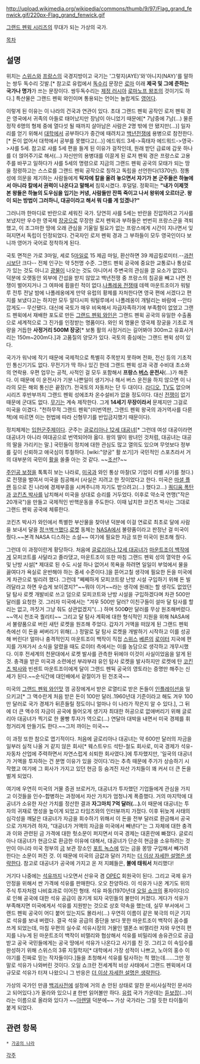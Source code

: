 http://upload.wikimedia.org/wikipedia/commons/thumb/9/97/Flag_grand_fenwick.gif/220px-Flag_grand_fenwick.gif

[[그랜드 펜윅 시리즈]]의 무대가 되는 가상의 국가. 

[[목차]]
== 설명 ==
위치는 [[스위스]]와 [[프랑스]]의 국경지방이고 국기는  '그렇지(AYE)'와'아니지(NAY)'를 말하는 쌍두 독수리 깃발.[* 참고로 유럽에서 [[독수리]] 문장은 [[로마]] 이래 '''제국 및 그에 준하는 국가나 명가'''가 쓰는 문장이다. 쌍두독수리는 [[제정 러시아]] [[로마노프 왕조]]의 것이기도 하다.] 특산물은 그랜드 펜윅 와인이며 통용되는 언어는 놀랍게도 [[영어]]다. 

이렇게 된 이유는 이 나라의 건국과 연관이 있다. 초대 그랜드 펜윅 공작인 로저 펜윅 경은 영국에서 귀족의 아들로 태어났지만 장남이 아니었기 때문에[* 7남중에 7남(...) 물론 정작 6명의 형제 중에 열다섯 될 때까지 살아남은 사람은 2명 밖에 안 됐지만(...)] 일자리를 얻기 위해서 [[대학]]에서 공부하다가 중간에 때려치고 [[백년전쟁]]에 용병으로 참전한다.[* 돈이 없어서 대학에서 공부를 못했다고(...)] 에드워드 3세->흑태자 에드워드->영국->샤를 5세. 참고로 샤를 5세 편을 들게 된 이유가 걸작인데, 원래 받던 급료에 갑옷 하나를 더 얹어주기로 해서(...) 자신만의 용병대를 이끌게 된 로저 펜윅 경은 프랑스로 고용주를 바꾸고 일하다가 샤를 5세의 명령으로 지금의 그랜드 펜윅 공국의 모태가 되는 땅을 정령하고는 스스로를 그랜드 펜윅 공작으로 칭하고 독립을 선언한다(1370년). 정통성에 의문을 제기하는 사람들에게 '''탁자에 칼을 올려 놓으면서 자기가 본 군주들은 하늘에서 아니라 칼에서 권력이 나온다고 말해서''' 침묵시켰다. 후덜덜. 정확히는 '''"내가 이제껏 본 왕들은 하늘의 도우심을 입기는 커녕, 사람들만 잔뜩 죽이고 나서 왕위에 오르더군. 왕이 되는 방법이 그러하니, 대공이라고 해서 뭐 다를 게 있겠나?"'''

그러니까 한마디로 반란으로 세워진 국가. 당연히 샤를 5세는 반란을 진압하려고 기사를 보냈지만 우수한 영국제 [[장궁]]으로 무장한 로저 펜윅과 부하들은 번번히 프랑스군을 격퇴했고, 이 조그마한 땅에 오래 관심을 기울일 필요가 없는 프랑스에게 시간이 지나면서 잊혀지면서 독립이 인정되었다. 건국자인 로저 펜윅 경과 그 부하들이 모두 영국인이다 보니까 영어가 국어로 정착하게 된다.

국토 면적은 가로 3마일, 세로 5[[마일]]로 15 제곱 마일, 환산하면 39 제곱킬로미터.--[[과천시]]보단 크다-- 전체 인구는 약 5천명 수준. 그랜드 펜윅 공국에 중요한 교통로나 통상로가 있는 것도 아니고 [[광물]]이 나오는 것도 아니어서 주변국의 관심을 끌 요소가 없었다. 덕분에 오랫동안 외부에 간섭을 받지 않았고 백년전쟁 중 프랑스의 침공을 빼고 나면 전쟁이 벌어지거나 그 여파에 휩쓸린 적이 없다.[[나폴레옹 전쟁]]때 데렉 마운트조이가 워털루 전투 전날 밤에 나폴레옹에게 만약 유럽의 황제를 자처한다면 영국 편에 서겠다고 편지를 보냈다고는 하지만 모두 알다시피 워털루에서 나폴레옹이 개털리는 바람에 --안타깝게도-- 무산됐다. 대신에 국토가 매우 비옥해서 자급자족하기에 부족함이 없었고 그랜드 펜윅에서 재배한 포도로 만든 [[그랜드 펜윅 와인]]은 그랜드 펜윅 공국의 유일한 수출품으로 세계적으로 그 진가를 인정받는 명품이다. 와인 외 명물은 영국제 장궁을 기초로 개량을 거듭한 '''사정거리 500M 장궁'''[* 보통 활의 사정거리는 길어봐야 300m고 유효사거리는 150m~200m다.]과 고품질의 양모가 있다. 국토의 중심에는 그랜드 펜윅 성이 있다.

국가가 워낙에 작기 때문에 국제적으로 특별히 주목받지 못하며 전화, 전신 등의 기초적인 통신기기도 없다. 무전기가 딱 하나 있긴 한데 그랜드 펜윅 성과 국경 수비대 초소와의 연락용. 우편 업무는 공적, 사적인 걸 모두 포함해서 '''프랑스 [[버스]] 운전사'''(...)가 해준다. 이 때문에 이 운전사가 기분 나쁜일이 생기거나 해서 버스 운전을 하지 않으면 이 나라의 모든 해외 통신은 끝장(?). 전국토의 자동차는 단 두 대이다. [[라디오]], [[TV]]도 없으며 시리즈 후반부까지 그랜드 펜윅 성에조차 온수설비가 없을 정도이다. 대신 [[전쟁]]이 없기 때문에 군대도 없다. [[무기]]는 계속 제작한다. 그게 '''14세기 무장이라서''' 문제지만 그걸로 미국을 이겼다. "천하무적 그랜드 펜윅"(미번역판, 그랜드 펜윅 왕국의 과거역사를 다룬 책)에 따르면 이는 헌법에 따라 신형무기를 반입금지했기 때문이다).

정치체제는 [[입헌군주제]]이다. 군주는 [[글로리아나 12세 대공녀]][* 그런데 여성 대공이라면 대공녀가 아니라 여대공으로 번역되어야 옳다. 왕의 딸이 왕녀인 것처럼, 대공녀는 대공의 딸을 가리키는 말.] 국민들이 정치에 대한 관심도 많고 열의도 있으며 무엇보다 정부를 깊이 신뢰하고 애국심이 투철하다. [wiki:"양궁" 활 쏘기]가 국민적인 스포츠라서 거의 대부분의 국민이 [[활]]을 쏠줄 아는 것 같다. ~~[[조선]]?~~ 

[[주인공 보정]]을 톡톡히 보는 나라로, [[미국]]과 와인 통상 마찰(모 기업이 라벨 사기를 쳤다.)로 전쟁을 벌여서 미국을 침공해서 (사실은 지려고 한 짓이었다고 한다. 미국은 [[마셜 플랜]] 등으로 진 나라에 경제부흥을 시켜주니까 자기도 받으려고(...) 했다고...) [[쿼디움 폭탄]]과 [[코킨츠 박사]]를 납치해서 미국을 상대로 승리를 거두었다. 이후로 약소국 연맹("작은 20개국")을 만들고 국제적인 반핵운동을 주도한다. 이때 납치한 코킨츠 박사는 그대로 그랜드 펜윅 공국에 체류한다.

코킨츠 박사가 와인에서 특별한 부산물을 찾아낸 덕분에 이걸 연료로 최초로 달에 사람을 보내서 달을 [[정ㅋ벅ㅋ]]했다.[[로켓]] 동체는 [[NASA]]에서 불량품이라고 판정난 걸 미국이 줬다.~~본격 NASA 디스하는 소설~~ 여기에 필요한 자금 또한 미국이 원조해 줬다.

그런데 이 과정이란게 황당하다. 처음에 [[글로리아나 12세 대공녀]]가 [[마운트조이 백작]]에게 모피코트를 사달라고 졸라댔고, 마운트조이 또한 마침 그랜드 펜윅 성의 열악한 수도 및 난방 시설[* 제대로 된 수도 시설 하나 없어서 목욕을 하려면 일일이 부엌에서 물을 끓여다가 욕실로 운반해야 하는 중세 수준이다.]을 뜯어고칠 생각에 필요한 돈을 미국에게 차관으로 빌리려 했다. 그런데 "쩨쩨하게 모피코트랑 난방 시설 구입하기 위해 돈 빌려달라고 하면 우습게 보이겠지?"~~뭐야 이거~~라는 생각에 원래는 할 생각도 없었던 달 탐사 로켓 개발비로 쓰고 덤으로 모피코트와 난방 시설을 구입하겠다며 차관 500만 달러를 요청한 것. 그러자 미국에서는 "겨우 500만 달러? 이친구들이 설마 달 탐사를 할 리는 없고, 까짓거 그냥 줘도 상관없겠지"(...) 하며 500'''0'''만 달러를 무상 원조해버렸다. ~~역시 천조국 퀄리티~~ 그리고 달 탐사 계획에 대한 형식적인 지원을 위해 NASA에서 불량품으로 버린 새턴 로켓을 원조해 주었다. 갑자기 거액을 떠앉게 된 그랜드 펜윅 측에선 이 돈을 써버리기 위해(...) 정말로 달 탐사 로켓을 개발하기 시작하고 이를 성공해 버린다! 얼마나 충격적인지 마운트조이 백작이 직접 [[스위스]] [[베른]]의 [[로이터]] 지국에 편지를 가져가서 소식을 알렸을 때도 로이터 측에서는 이를 농담으로 생각하고 개무시했다. 이후 전세계의 천문대에서 로켓 발사를 관측한 뒤에야 이것이 사실이었음을 알게 된 것. 충격을 받은 미국과 소련에선 부랴부랴 유인 탐사 로켓을 발사하지만 로켓에 탄 [[코킨츠 박사]]와 빈센트 마운트조이에게 달이 그랜드 펜뒥 공국의 영토라는 증명만 해주는 신세가 된다.~~순식간에 대인배에서 겉절이가 된 천조국~~

미국의 [[그랜드 펜윅 와인]]맛 껌 공장에게서 받은 로열티로 받은 돈들이 [[인플레이션]]을 일으키고[* 그 액수란게 처음 받은 돈이 100만 달러..1960년대 기준이라고 해도 겨우 100만 달러로 국가 경제가 뒤흔들릴 정도이니 얼마나 이 나라가 작은지 알 수 있다.], 그 뒤에 더 큰 액수의 자금이 공국에 들어오게 생기자 최대한 허공으로 없애버리기 위해 글로리아 대공녀가 찍기로 한 몰빵 투자가 역으로(...) 연달아 대박을 내면서 미국 경제를 휘청거리게 만들기도 한다.~~그저 까이는 미국~~ 

이 과정 또한 참으로 엽기적이다. 처음에 글로리아나 대공녀는 약 600만 달러의 자금을 일부러 실적 나올 거 같지 않은 회사[* 웨스트우드 석탄-철도 회사로, 미국 경제가 석유-자동차 산업에 주력하면서 자연스럽게 쇠퇴한 회사였다.]에 투자했지만, '일국의 대공녀가 거액을 투자하는 건 분명 이유가 있을 것이다.'라는 추측 때문에 주가가 상승하기 시작했고 여기에 그 회사가 가지고 있던 현금 등 숨겨진 자산 가치들이 꽤 커서 더 큰 돈을 벌게 되었다. 

여기에 우연히 미국의 거물 증권 브로커가, 대공녀가 투자했던 기업들에게 관심을 가지고 이것들을 인수-합병하는 과정에서 자산 가치가 엄청나게 폭증했다. 거의 마지막에 대공녀가 소유한 자산 가치를 정산한 결과 '''자그마치 7억 달러(...).'''이 때문에 대공녀는 투자의 귀재로 명성을 높이게 되었고 타임즈와의 인터뷰까지 가졌다. 이후 뒤늦게 사태의 심각성을 깨달은 대공녀가 자금을 회수하기 위해서 이 돈을 전부 달러로 환금해서 공국으로 가져가려 하자, "대공녀가 거액의 자금을 미국에서 빼낸다"는 그 자체에 대한 충격과 이와 관련된 금 가격에 대한 헛소문이 퍼지면서 미국 경제는 대혼란에 빠졌다. 글로리아나 대공녀가 현금으로 환금한 이유에 대해서, 대공녀가 단순히 현금을 소유하려는 것 만이 아니라 미국 정부의 [[금]] 보관 장소인 [[포트 녹스]]에 있는 금을 몽땅 구입해서 빼가려 한다는 소문이 퍼진 것. 이 때문에 미국의 금값과 달러 가치는 [[더 이상 자세한 설명은 생략한다]]. 참고로 대공녀가 공국에 가지고 온 저 지폐들은, '''불에 태워서''' 처리했다!

거기다 나중에는 [[석유]]까지 나오면서 산유국 겸 [[OPEC]] 회원국이 된다. 그리고 국제 유가 안정을 위해서 싼 가격에 석유를 판매한다. 오오 찬양하라. 
이 석유가 나온 계기도 위의 주식 투자처럼 나비효과로 이어진 형태. 석유 파동(1970년대 [[오일 쇼크]]의 풍자이다)으로 인해 공국에 대한 석유 공급이 끊기게 되자 국민들의 불만이 커졌다. 게다가 석유가 부족해지면 미국에게서 석유를 지원받는 것으로 상호 약속을 했는데, 실무 부서에서 그랜드 펜윅 공국이 어디 붙어 있는지도 몰라서(...) 우연히 이름이 같은 북극의 미군 기지로 석유를 보내 버렸다. 결국 석유 공급의 중단을 보다 못한 마운트조이 백작이 꼼수를 쓰게 되었는데, 마침 우편의 실수로 석유시장의 거물인 앨폰소 비랠리란 자와 우연히 편지를 나누게 된 마운트조이 백작이 비랠리와 협상해서 석유를 비밀리에 송유관으로 공급받고 공국 국민들에게는 공국 땅에서 석유가 나온다고 사기를 친 것. 그리고 이 속임수를 완성하기 위해 스위스의 3류 지질학자[* 대학에서 가장 성적이 나쁘고, 노아의 홍수 이야기를 진짜로 믿는 작자들이다.]들을 초청해서 석유를 탐사하는 척 했는데......그만 정말로 석유가 나와버린 것이다. 오일 쇼크란 전세계적 비상 사태에서 그랜드 펜윅에서 대규모로 석유가 터져 나왔으니 그 반응은 [[더 이상 자세한 설명은 생략한다]].

가상의 국가인 만큼 [[백괴사전]]에 설정에 거의 손 안된 상태로 알찬 문서(사실적인 문서라고 되어있다.)가 올라와 있으니 [http://uncyclopedia.kr/wiki/%EA%B7%B8%EB%9E%9C%EB%93%9C_%ED%8E%9C%EC%9C%85 #] 한번 읽어볼만 하다. [[유럽]] 국가 가운데는 [[듣보잡]](…)이라는 이름으로 올라와 있다가 ~~[[아렌델]] 덕분에~~ 가상 국가라는 그럴 듯한 타이틀이 붙게 되었다.

== 관련 항목 ==
 * [[가공의 나라]]

[[각주]]
